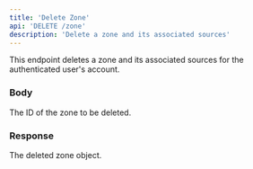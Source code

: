 ```yaml
---
title: 'Delete Zone'
api: 'DELETE /zone'
description: 'Delete a zone and its associated sources'
---
```


This endpoint deletes a zone and its associated sources for the authenticated user's account.

### Body

<ParamField body="_id" type="string" required>
  The ID of the zone to be deleted.
</ParamField>

### Response

<ResponseField name="zone" type="object">
  The deleted zone object.
</ResponseField>

<RequestExample>
